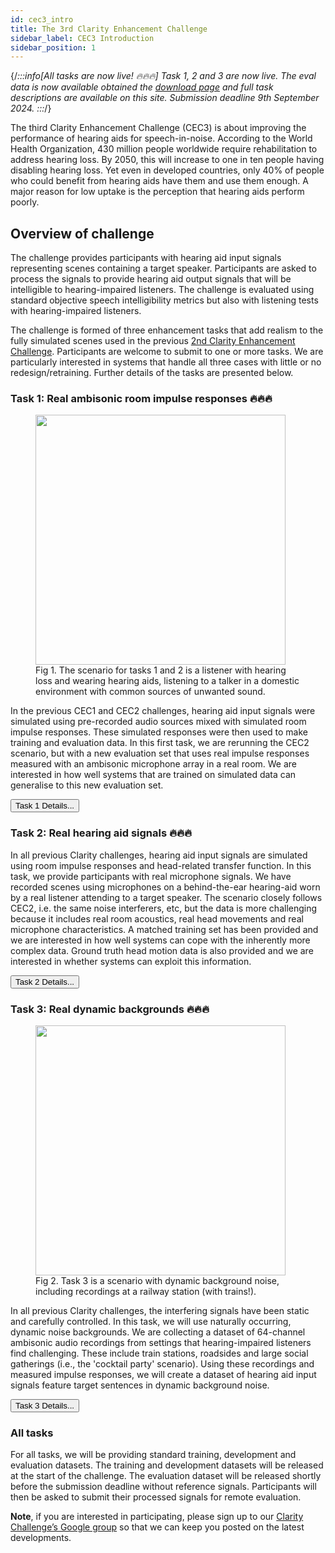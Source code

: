 ```yaml
---
id: cec3_intro
title: The 3rd Clarity Enhancement Challenge
sidebar_label: CEC3 Introduction
sidebar_position: 1
---
```


{/*:::info[All tasks are now live! 🔥🔥🔥]
Task 1, 2 and 3 are now live. The eval data is now available obtained the [download page](./cec3_download) and full task descriptions are available on this site. Submission deadline 9th September 2024.
:::*/}

The third Clarity Enhancement Challenge (CEC3) is about improving the performance of hearing aids for speech-in-noise. According to the World Health Organization, 430 million people worldwide require rehabilitation to address hearing loss. By 2050, this will increase to one in ten people having disabling hearing loss. Yet even in developed countries, only 40% of people who could benefit from hearing aids have them and use them enough. A major reason for low uptake is the perception that hearing aids perform poorly.

## Overview of challenge

The challenge provides participants with hearing aid input signals representing scenes containing a target speaker. Participants are asked to process the signals to provide hearing aid output signals that will be intelligible to hearing-impaired listeners. The challenge is evaluated using standard objective speech intelligibility metrics but also with listening tests with hearing-impaired listeners.

The challenge is formed of three enhancement tasks that add realism to the fully simulated scenes used in the previous [2nd Clarity Enhancement Challenge](../cec2/cec2_intro). Participants are welcome to submit to one or more tasks. We are particularly interested in systems that handle all three cases with little or no redesign/retraining. Further details of the tasks are presented below.

### Task 1: Real ambisonic room impulse responses :fire::fire::fire:

<figure id="fig1">
<img width="400" src={useBaseUrl('/img/ICASSP2023/scenario.png')} />
<figcaption>Fig 1. The scenario for tasks 1 and 2 is a listener with hearing loss and wearing hearing aids, listening to a talker in a domestic environment with common sources of unwanted sound.</figcaption>
</figure>

In the previous CEC1 and CEC2 challenges, hearing aid input signals were simulated using pre-recorded audio sources mixed with simulated room impulse responses. These simulated responses were then used to make training and evaluation data. In this first task, we are rerunning the CEC2 scenario, but with a new evaluation set that uses real impulse responses measured with an ambisonic microphone array in a real room. We are interested in how well systems that are trained on simulated data can generalise to this new evaluation set.

<Button variant="outlined" href="./task_1/cec3_task1_overview">Task 1 Details...</Button>

### Task 2: Real hearing aid signals :fire::fire::fire:

In all previous Clarity challenges, hearing aid input signals are simulated using room impulse responses and head-related transfer function. In this task, we provide participants with real microphone signals. We have recorded scenes using microphones on a behind-the-ear hearing-aid worn by a real listener attending to a target speaker. The scenario closely follows CEC2, i.e. the same noise interferers, etc, but the data is more challenging because it includes real room acoustics, real head movements and real microphone characteristics. A matched training set has been provided and we are interested in how well systems can cope with the inherently more complex data. Ground truth head motion data is also provided and we are interested in whether systems can exploit this information.

<Button variant="outlined" href="./task_2/cec3_task2_overview">Task 2 Details...</Button>

### Task 3: Real dynamic backgrounds :fire::fire::fire:

<figure id="fig2">
<img width="400" src={useBaseUrl('/img/CEC3/task3_railway_scenario_CEC3_smaller.png')} />
<figcaption>Fig 2. Task 3 is a scenario with dynamic background noise, including recordings at a railway station (with trains!).</figcaption>
</figure>

In all previous Clarity challenges, the interfering signals have been static and carefully controlled. In this task, we will use naturally occurring, dynamic noise backgrounds. We are collecting a dataset of 64-channel ambisonic audio recordings from settings that hearing-impaired listeners find challenging. These include train stations, roadsides and large social gatherings (i.e., the 'cocktail party' scenario). Using these recordings and measured impulse responses, we will create a dataset of hearing aid input signals feature target sentences in dynamic background noise.

<Button variant="outlined" href="./task_3/cec3_task3_overview">Task 3 Details...</Button>

### All tasks

For all tasks, we will be providing standard training, development and evaluation datasets. The training and development datasets will be released at the start of the challenge. The evaluation dataset will be released shortly before the submission deadline without reference signals. Participants will then be asked to submit their processed signals for remote evaluation.

**Note**, if you are interested in participating, please sign up to our [Clarity Challenge’s Google group](https://groups.google.com/g/clarity-challenge) so that we can keep you posted on the latest developments.
